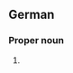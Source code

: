 ==German==
{{wikipedia}}
{{wikipedia|lang=de}}

===Proper noun===
{{de-proper noun|n}}

# {{place|de|independent city|s/Lower Saxony|c/Germany|t1=Oldenburg}}